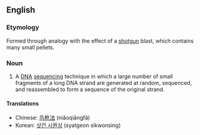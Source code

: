 ==English==
===Etymology===

Formed through analogy with the effect of a [[shotgun]] blast, which contains many small pellets.

===Noun===
{{en-noun|-|sg=[[shotgun]] [[sequencing]]}}
{{wikipedia}}

#{{genetics}} A [[DNA]] [[sequencing]] technique in which a large number of small fragments of a long DNA strand are generated at random, sequenced, and reassembled to form a sequence of the original strand.

====Translations====
{{trans-top|DNA sequencing technique}}
*Chinese: [[鸟枪法]] (niǎoqiāngfǎ)
*Korean: [[샷건 시퀀싱]] (syatgeon sikwonsing)
{{trans-bottom}}